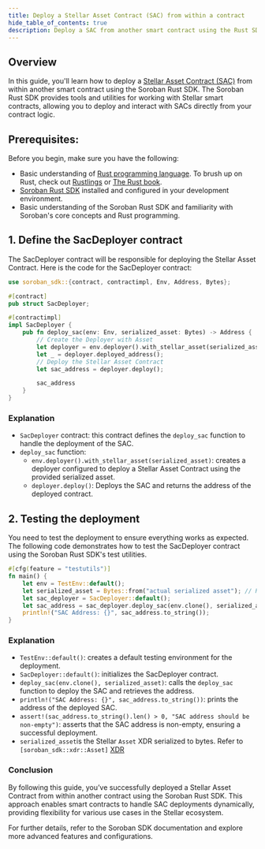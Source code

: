 ```yaml
---
title: Deploy a Stellar Asset Contract (SAC) from within a contract
hide_table_of_contents: true
description: Deploy a SAC from another smart contract using the Rust SDK
---
```


<head>
  <title>
    {`Deploying a Stellar Asset Contract (SAC) from within a contract`}
  </title>
  <meta charSet="utf-8" />
  <meta
    property="og:title"
    content="Deploying a Stellar Asset Contract (SAC) from within a contract"
  />
  <meta
    property="og:description"
    content="This is a step-by-step guide to help you deploy an SAC from within a smart contract on Stellar."
  />
</head>

## Overview

In this guide, you'll learn how to deploy a [Stellar Asset Contract (SAC)](../../../tokens/stellar-asset-contract.mdx) from within another smart contract using the Soroban Rust SDK. The Soroban Rust SDK provides tools and utilities for working with Stellar smart contracts, allowing you to deploy and interact with SACs directly from your contract logic.

## Prerequisites:

Before you begin, make sure you have the following:

- Basic understanding of [Rust programming language](https://www.rust-lang.org/). To brush up on Rust, check out [Rustlings](https://github.com/rust-lang/rustlings) or [The Rust book](https://doc.rust-lang.org/book/).
- [Soroban Rust SDK](../../../tools/sdks/contract-sdks.mdx#soroban-rust-sdk) installed and configured in your development environment.
- Basic understanding of the Soroban Rust SDK and familiarity with Soroban's core concepts and Rust programming.

## 1. Define the SacDeployer contract

The SacDeployer contract will be responsible for deploying the Stellar Asset Contract. Here is the code for the SacDeployer contract:

```rust title="lib.rs"
use soroban_sdk::{contract, contractimpl, Env, Address, Bytes};

#[contract]
pub struct SacDeployer;

#[contractimpl]
impl SacDeployer {
    pub fn deploy_sac(env: Env, serialized_asset: Bytes) -> Address {
        // Create the Deployer with Asset
        let deployer = env.deployer().with_stellar_asset(serialized_asset);
        let _ = deployer.deployed_address();
        // Deploy the Stellar Asset Contract
        let sac_address = deployer.deploy();

        sac_address
    }
}
```

### Explanation

- `SacDeployer` contract: this contract defines the `deploy_sac` function to handle the deployment of the SAC.
- `deploy_sac` function:
  - `env.deployer().with_stellar_asset(serialized_asset)`: creates a deployer configured to deploy a Stellar Asset Contract using the provided serialized asset.
  - `deployer.deploy()`: Deploys the SAC and returns the address of the deployed contract.

## 2. Testing the deployment

You need to test the deployment to ensure everything works as expected. The following code demonstrates how to test the SacDeployer contract using the Soroban Rust SDK's test utilities.

```rust
#[cfg(feature = "testutils")]
fn main() {
    let env = TestEnv::default();
    let serialized_asset = Bytes::from("actual serialized asset"); // Replace with actual serialized asset info
    let sac_deployer = SacDeployer::default();
    let sac_address = sac_deployer.deploy_sac(env.clone(), serialized_asset);
    println!("SAC Address: {}", sac_address.to_string());
}
```

### Explanation

- `TestEnv::default()`: creates a default testing environment for the deployment.
- `SacDeployer::default()`: initializes the SacDeployer contract.
- `deploy_sac(env.clone(), serialized_asset)`: calls the `deploy_sac` function to deploy the SAC and retrieves the address.
- `println!("SAC Address: {}", sac_address.to_string())`: prints the address of the deployed SAC.
- `assert!(sac_address.to_string().len() > 0, "SAC address should be non-empty")`: asserts that the SAC address is non-empty, ensuring a successful deployment.
- `serialized_asset`is the Stellar `Asset` XDR serialized to bytes. Refer to `[soroban_sdk::xdr::Asset]` [XDR](https://docs.rs/stellar-xdr/latest/stellar_xdr/curr/enum.Asset.html)

### Conclusion

By following this guide, you’ve successfully deployed a Stellar Asset Contract from within another contract using the Soroban Rust SDK. This approach enables smart contracts to handle SAC deployments dynamically, providing flexibility for various use cases in the Stellar ecosystem.

For further details, refer to the Soroban SDK documentation and explore more advanced features and configurations.
